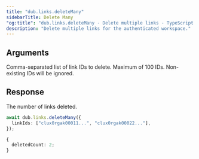 ```yaml
---
title: "dub.links.deleteMany"
sidebarTitle: Delete Many
"og:title": "dub.links.deleteMany - Delete multiple links - TypeScript SDK"
description: "Delete multiple links for the authenticated workspace."
---
```


## Arguments

<ParamField body="linkIds" type="string[]" required>
  Comma-separated list of link IDs to delete. Maximum of 100 IDs. Non-existing
  IDs will be ignored.
</ParamField>

## Response

<ResponseField name="deletedCount" type="number" required>
  The number of links deleted.
</ResponseField>

<RequestExample>

```ts
await dub.links.deleteMany({
  linkIds: ["clux0rgak00011...", "clux0rgak00022..."],
});
```

</RequestExample>

<ResponseExample>

```ts
{
  deletedCount: 2;
}
```

</ResponseExample>
